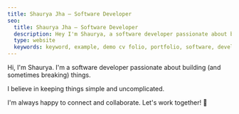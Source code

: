 ```yaml
---
title: Shaurya Jha — Software Developer
seo:
  title: Shaurya Jha — Software Developer
  description: Hey I'm Shaurya, a software developer passionate about building (and sometimes breaking) things.
  type: website
  keywords: keyword, example, demo cv folio, portfolio, software, developer, software developer
---
```


Hi, I'm Shaurya. I'm a software developer passionate about building (and sometimes breaking) things.

I believe in keeping things simple and uncomplicated.

I'm always happy to connect and collaborate. Let's work together! 🙌